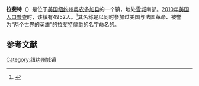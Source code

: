 {{Infobox settlement
|official_name            = 拉斐特
|settlement_type          = 镇
|nickname                 = 
|motto                    =

<!-- Images -->
|image_skyline            =
|imagesize                = 
|image_caption            = 
|image_flag               = 
|image_seal               =

<!-- Maps -->
|image_map                = Onondaga County New York incorporated and unincorporated areas LaFayette highlighted.svg
|mapsize                  = 260px
|map_caption              =

<!-- Location -->
|subdivision_type         = [[国家|国家]]
|subdivision_name         = [[美国|美国]]
|subdivision_type1        = [[美国行政区划|州]]
|subdivision_name1        = [[纽约州|纽约州]]
|subdivision_type2        = [[纽约州行政区划|县]]
|subdivision_name2        = [[奥农多加县|奥农多加县]]
|government_footnotes     = 
|government_type          = 
|established_title        = 
|established_date         =

<!-- Area -->
|unit_pref  =  Imperial
|area_footnotes           = 
|area_magnitude           = 
|area_total_km2           = 102.6
|area_land_km2            = 101.7
|area_water_km2           = 0.9
|area_total_sq_mi         = 39.6
|area_land_sq_mi          = 39.2
|area_water_sq_mi         = 0.3

<!-- Population -->
|population_as_of         = [[2010年美国人口普查|2010]]
|population_footnotes     = 
|population_total         = 4,952
|population_density_km2   = 
|population_density_sq_mi =

<!-- General information -->
|timezone                 = [[美国东部时间|美国东部时间]]
|utc_offset               = -5
|timezone_DST             = EDT
|utc_offset_DST           = -4
|elevation_footnotes      = 
|elevation_m              = 365
|elevation_ft             = 1198
|coordinates_display      = inline,title
|coordinates_type         = region:US_type:city
|latd = 42 |latm = 54 |lats = 45 |latNS = N
|longd = 76 |longm = 6 |longs = 22 |longEW = W

<!-- Area/postal codes & others -->
|postal_code_type         = [[美国邮政编码|邮政编码]]
|postal_code              = 13084
|area_code                = [[美国电话区号315|315]]
|website                  = {{URL|www.townoflafayette.com}}
|footnotes                = 
}}
'''拉斐特'''（{{lang-en|LaFayette}}）是位于[[美国|美国]][[纽约州|纽约州]][[奥农多加县|奥农多加县]]的一个镇，地处[[雪城|雪城]]南部。[[2010年美国人口普查|2010年美国人口普查]]时，该镇有4952人。<ref name>{{cite web|url=http://factfinder2.census.gov|publisher=[[United_States_Census_Bureau|United States Census Bureau]]|title=American FactFinder|access-date=2021-10-05|archive-date=2013-09-11|archive-url=https://web.archive.org/web/20130911234518/http://factfinder2.census.gov/|dead-url=no}}</ref>其名称是以同时参加过美国与法国革命、被誉为“两个世界的英雄”的[[拉斐特侯爵|拉斐特侯爵]]的名字命名的。

== 参考文献 ==
{{reflist}}

{{NY-stub}}
[[Category:纽约州城镇|Category:纽约州城镇]]